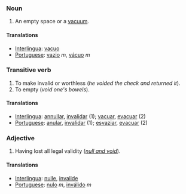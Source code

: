 ===Noun===
#An empty space or a [[vacuum]].
====Translations====
*[[Interlingua]]: [[vacuo]]
*[[Portuguese]]: [[vazio]] ''m'', [[vácuo]] ''m''

===Transitive verb===
#To make invalid or worthless (''he voided the check and returned it'').
#To empty (''void one's bowels'').
====Translations====
*[[Interlingua]]: [[annullar]], [[invalidar]] (1); [[vacuar]], [[evacuar]] (2)
*[[Portuguese]]: [[anular]], [[invalidar]] (1); [[esvaziar]], [[evacuar]] (2)
===Adjective===
#Having lost all legal validity (''[[null and void]]'').
====Translations====
*[[Interlingua]]: [[nulle]], [[invalide]]
*[[Portuguese]]: [[nulo]] ''m'', [[inválido]] ''m''